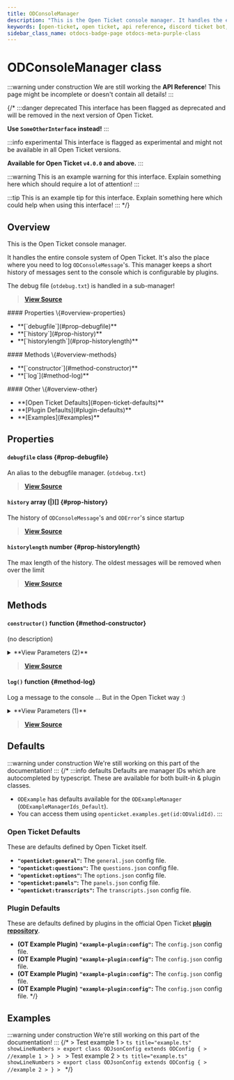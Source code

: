 ```yaml
---
title: ODConsoleManager
description: "This is the Open Ticket console manager. It handles the entire console system of Open Ticket. It's also the place where you need to log `ODConsoleMessage`'s."
keywords: [open-ticket, open ticket, api reference, discord ticket bot, class]
sidebar_class_name: otdocs-badge-page otdocs-meta-purple-class
---
```

<head>
    <link rel="apple-touch-icon" href="/img/logo_vertical.png"/>
</head>

# ODConsoleManager <M color="purple">class</M>

:::warning under construction
We are still working the **API Reference**! This page might be incomplete or doesn't contain all details!
:::

{/*
:::danger deprecated
This interface has been flagged as deprecated and will be removed in the next version of Open Ticket.

**Use `SomeOtherInterface` instead!**
:::

:::info experimental
This interface is flagged as experimental and might not be available in all Open Ticket versions.

**Available for Open Ticket `v4.0.0` and above.**
:::

:::warning
This is an example warning for this interface. Explain something here which should require a lot of attention!
:::

:::tip
This is an example tip for this interface. Explain something here which could help when using this interface!
:::
*/}

## Overview
This is the Open Ticket console manager.

It handles the entire console system of Open Ticket. It's also the place where you need to log `ODConsoleMessage`'s.
This manager keeps a short history of messages sent to the console which is configurable by plugins.

The debug file (`otdebug.txt`) is handled in a sub-manager!

> [**View Source**](https://otgithub.dj-dj.be/tree/main/src/core/api/modules/console.ts#L237)

<FlexHorizontal>
<div style={{width:"30%"}}>
    #### Properties \{#overview-properties}
    <ul>
        <li>**[`debugfile`](#prop-debugfile)**</li>
        <li>**[`history`](#prop-history)**</li>
        <li>**[`historylength`](#prop-historylength)**</li>
    </ul>
</div>
<div style={{width:"30%"}}>
    #### Methods \{#overview-methods}
    <ul>
        <li>**[`constructor`](#method-constructor)**</li>
        <li>**[`log`](#method-log)**</li>
    </ul>
</div>
<div style={{width:"30%"}}>
    #### Other \{#overview-other}
    <ul>
        <li>**[Open Ticket Defaults](#open-ticket-defaults)**</li>
        <li>**[Plugin Defaults](#plugin-defaults)**</li>
        <li>**[Examples](#examples)**</li>
    </ul>
</div>
</FlexHorizontal>

## Properties
<Divider></Divider>
#### `debugfile` <M color="purple">class</M> <ApiBlock><ApiUrl url="class:ODDebugFileManager" label="api.ODDebugFileManager"/></ApiBlock> \{#prop-debugfile}
An alias to the debugfile manager. (`otdebug.txt`)

> [**View Source**](https://otgithub.dj-dj.be/tree/main/src/core/api/modules/console.ts#L243)

<Divider></Divider>
#### `history` <M color="pink">array</M> <ApiBlock>(<ApiUrl url="class:ODConsoleMessage" label="api.ODConsoleMessage"/>|<ApiUrl url="class:ODError" label="api.ODError"/>)[]</ApiBlock> \{#prop-history}
The history of `ODConsoleMessage`'s and `ODError`'s since startup

> [**View Source**](https://otgithub.dj-dj.be/tree/main/src/core/api/modules/console.ts#L239)

<Divider></Divider>
#### `historylength` <M color="green">number</M> <ApiBlock><ApiUrl url="js:number" label="number"/></ApiBlock> \{#prop-historylength}
The max length of the history. The oldest messages will be removed when over the limit

> [**View Source**](https://otgithub.dj-dj.be/tree/main/src/core/api/modules/console.ts#L241)

<Divider></Divider>

## Methods
<Divider></Divider>
#### `constructor()` <M color="orange">function</M> <ApiBlock><ApiUrl url="class:ODConsoleManager" label="api.ODConsoleManager"/></ApiBlock> \{#method-constructor}
(no description)

<details>
<summary>**View Parameters (2)**</summary>
- **`historylength`:** <M color="green">number</M> <ApiBlock><ApiUrl url="js:number" label="number"/></ApiBlock> - Parameter Description Lorem Ipsum.
- **`debugfile`:** <M color="purple">class</M> <ApiBlock><ApiUrl url="class:ODDebugFileManager" label="api.ODDebugFileManager"/></ApiBlock> - Parameter Description Lorem Ipsum.
</details>

> [**View Source**](https://otgithub.dj-dj.be/tree/main/src/core/api/modules/console.ts#L245)

<Divider></Divider>
#### `log()` <M color="orange">function</M> <ApiBlock><ApiUrl url="js:void" label="void"/></ApiBlock> \{#method-log}
Log a message to the console ... But in the Open Ticket way :)

<details>
<summary>**View Parameters (1)**</summary>
- **`message`:** <M color="purple">class</M> <ApiBlock><ApiUrl url="class:ODConsoleMessage" label="api.ODConsoleMessage"/></ApiBlock> - Parameter Description Lorem Ipsum.
</details>

> [**View Source**](https://otgithub.dj-dj.be/tree/main/src/core/api/modules/console.ts#L251)

<Divider></Divider>

## Defaults
:::warning under construction
We're still working on this part of the documentation!
:::
{/*
:::info defaults
Defaults are manager IDs which are autocompleted by typescript. These are available for both built-in & plugin classes.
- `ODExample` has defaults available for the `ODExampleManager` (`ODExampleManagerIds_Default`).
- You can access them using `openticket.examples.get(id:ODValidId)`.
:::

### Open Ticket Defaults
These are defaults defined by Open Ticket itself.
- **`"openticket:general"`:** The `general.json` config file.
- **`"openticket:questions"`:** The `questions.json` config file.
- **`"openticket:options"`:** The `options.json` config file.
- **`"openticket:panels"`:** The `panels.json` config file.
- **`"openticket:transcripts"`:** The `transcripts.json` config file.

### Plugin Defaults
These are defaults defined by plugins in the official Open Ticket [**plugin repository**](https://odplugins.dj-dj.be/tree/main/open-ticket).
- <C color="blue">**(OT Example Plugin)**</C> **`"example-plugin:config"`:** The `config.json` config file.
- <C color="blue">**(OT Example Plugin)**</C> **`"example-plugin:config"`:** The `config.json` config file.
- <C color="blue">**(OT Example Plugin)**</C> **`"example-plugin:config"`:** The `config.json` config file.
- <C color="blue">**(OT Example Plugin)**</C> **`"example-plugin:config"`:** The `config.json` config file.
*/}

## Examples
:::warning under construction
We're still working on this part of the documentation!
:::
{/*
<Tabs>
    <TabItem value="First Example">
    > Test example 1
    > ```ts title="example.ts" showLineNumbers
    > export class ODJsonConfig extends ODConfig {
    >     //example 1
    > }
    > ```
    </TabItem>
    <TabItem value="Second Example">
    > Test example 2
    > ```ts title="example.ts" showLineNumbers
    > export class ODJsonConfig extends ODConfig {
    >     //example 2
    > }
    > ```
    </TabItem>
</Tabs>
*/}
